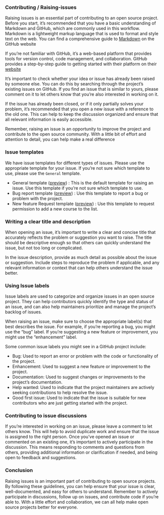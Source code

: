 ### Contributing / Raising-issues


Raising issues is an essential part of contributing to an open source project. Before you start, it's recommended that you have a basic understanding of Markdown and GitHub, which are commonly used in this workflow. Markdown is a lightweight markup language that is used to format and style text on the web. You can find a comprehensive guide to [Markdown](https://guides.github.com/features/mastering-markdown/) on the GitHub website 

If you're not familiar with GitHub, it's a web-based platform that provides tools for version control, code management, and collaboration. GitHub provides a step-by-step guide to getting started with their platform on their [website](https://guides.github.com/activities/hello-world/)

It's important to check whether your idea or issue has already been raised by someone else. You can do this by searching through the project's existing issues on GitHub. If you find an issue that is similar to yours, please comment on it to let others know that you're also interested in working on it.

If the issue has already been closed, or if it only partially solves your problem, it's recommended that you open a new issue with a reference to the old one. This can help to keep the discussion organized and ensure that all relevant information is easily accessible.

Remember, raising an issue is an opportunity to improve the project and contribute to the open source community. With a little bit of effort and attention to detail, you can help make a real difference

### Issue templates
We have issue templates for different types of issues. Please use the appropriate template for your issue. If you're not sure which template to use, please use the `General` template.

- General template ([preview](https://github.com/Open-Science-Community-Saudi-Arabia/JSquarto/blob/main/.github/ISSUE_TEMPLATE/ISSUE_TEMPLATE.md)) : This is the default template for raising an issue. Use this template if you're not sure which template to use.
- Bug report template ([preview](https://github.com/Open-Science-Community-Saudi-Arabia/JSquarto/blob/.github/ISSUE_TEMPLATE/bug_report.md)) : Use this template to report a bug or problem with the project.
- New feature  Request template ([preview](https://github.com/Open-Science-Community-Saudi-Arabia/JSquarto/blob/.github/ISSUE_TEMPLATE/new_course.md)) : Use this template to request permission to add a new course to the list.


### Writing a clear title and description
When opening an issue, it's important to write a clear and concise title that accurately reflects the problem or suggestion you want to raise. The title should be descriptive enough so that others can quickly understand the issue, but not too long or complicated.

In the issue description, provide as much detail as possible about the issue or suggestion. Include steps to reproduce the problem if applicable, and any relevant information or context that can help others understand the issue better.

### Using Issue labels
Issue labels are used to categorize and organize issues in an open source project. They can help contributors quickly identify the type and status of an issue, and can also help maintainers prioritize and manage the project's backlog of issues.

When raising an issue, make sure to choose the appropriate label(s) that best describes the issue. For example, if you're reporting a bug, you might use the "bug" label. If you're suggesting a new feature or improvement, you might use the "enhancement" label.

Some common issue labels you might see in a GitHub project include:

* Bug: Used to report an error or problem with the code or functionality of the project.
* Enhancement: Used to suggest a new feature or improvement to the project.
* Documentation: Used to suggest changes or improvements to the project's documentation.
* Help wanted: Used to indicate that the project maintainers are actively seeking contributions to help resolve the issue.
* Good first issue: Used to indicate that the issue is suitable for new contributors who are just getting started with the project.

### Contributing to issue discussions
If you're interested in working on an issue, please leave a comment to let others know. This will help to avoid duplicate work and ensure that the issue is assigned to the right person.
Once you've opened an issue or commented on an existing one, it's important to actively participate in the discussion. This means responding to comments and questions from others, providing additional information or clarification if needed, and being open to feedback and suggestions.

### Conclusion
Raising issues is an important part of contributing to open source projects. By following these guidelines, you can help ensure that your issue is clear, well-documented, and easy for others to understand. Remember to actively participate in discussions, follow up on issues, and contribute code if you're able to. With a little effort and collaboration, we can all help make open source projects better for everyone.
